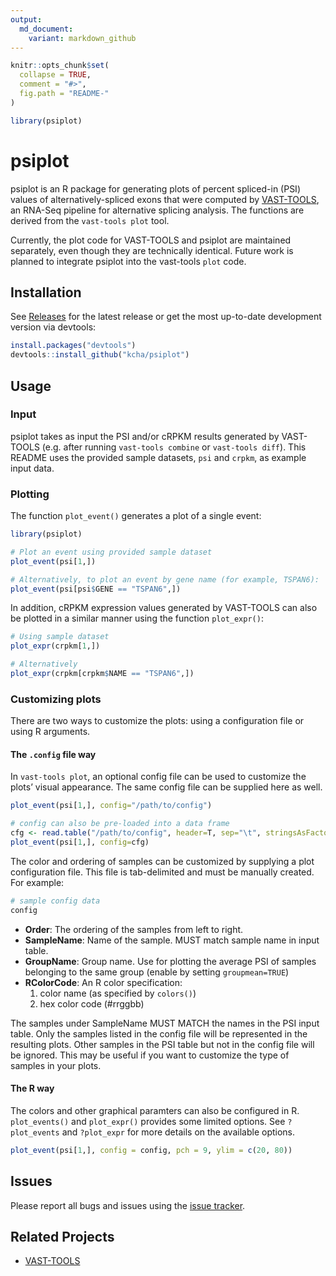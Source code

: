 ```yaml
---
output:
  md_document:
    variant: markdown_github
---
```


<!-- README.md is generated from README.Rmd. Please edit that file -->

```r
knitr::opts_chunk$set(
  collapse = TRUE,
  comment = "#>",
  fig.path = "README-"
)

library(psiplot)
```

# psiplot

psiplot is an R package for generating plots of percent spliced-in (PSI) values of 
alternatively-spliced exons that were computed by 
[VAST-TOOLS](https://github.com/vastgroup/vast-tools), an RNA-Seq pipeline for 
alternative splicing analysis. The functions are derived from the `vast-tools plot` tool. 

Currently, the plot code for VAST-TOOLS and psiplot are maintained separately, even though they are technically identical. Future work is planned to integrate psiplot into the vast-tools `plot` code.

## Installation

See [Releases](https://github.com/kcha/psiplot/releases) for the latest release
or get the most up-to-date development version via devtools:
```r
install.packages("devtools")
devtools::install_github("kcha/psiplot")
```

## Usage

### Input
psiplot takes as input the PSI and/or cRPKM results generated by VAST-TOOLS 
(e.g. after running `vast-tools combine` or `vast-tools diff`). This README
uses the provided sample datasets, `psi` and `crpkm`, as example input data.

### Plotting 
The function `plot_event()` generates a plot of a single event:

```r
library(psiplot)

# Plot an event using provided sample dataset
plot_event(psi[1,])

# Alternatively, to plot an event by gene name (for example, TSPAN6):
plot_event(psi[psi$GENE == "TSPAN6",])
```

In addition, cRPKM expression values generated by VAST-TOOLS can also be plotted
in a similar manner using the function `plot_expr()`:
```r
# Using sample dataset
plot_expr(crpkm[1,])

# Alternatively
plot_expr(crpkm[crpkm$NAME == "TSPAN6",])
```

### Customizing plots

There are two ways to customize the plots: using a configuration file or using R
arguments.

#### The `.config` file way
In `vast-tools plot`, an optional config file can be used to customize the
plots' visual appearance. The same config file can be supplied here as well.

```r
plot_event(psi[1,], config="/path/to/config")

# config can also be pre-loaded into a data frame
cfg <- read.table("/path/to/config", header=T, sep="\t", stringsAsFactor=FALSE)
plot_event(psi[1,], config=cfg)
```

The color and ordering of samples can be customized by supplying a plot
configuration file. This file is tab-delimited and must be
manually created. For example:

```r
# sample config data
config
```

- **Order**: The ordering of the samples from left to right.
- **SampleName**: Name of the sample. MUST match sample name in input table.
- **GroupName**: Group name. Use for plotting the average PSI of samples belonging
to the same group (enable by setting `groupmean=TRUE`)
- **RColorCode**: An R color specification:
    1. color name (as specified by `colors()`)
    2. hex color code (#rrggbb)

The samples under SampleName MUST MATCH the names in the PSI input table.
Only the samples listed in the config file will be represented in the
resulting plots. Other samples in the PSI table but not in the config
file will be ignored. This may be useful if you want to customize the
type of samples in your plots.

#### The R way

The colors and other graphical paramters can also be configured in R.
`plot_events()` and `plot_expr()` provides some limited options. See 
`?plot_events` and `?plot_expr` for more details on the available options.

```r
plot_event(psi[1,], config = config, pch = 9, ylim = c(20, 80))
```

## Issues
Please report all bugs and issues using the [issue
tracker](https://github.com/kcha/psiplot/issues).

## Related Projects
- [VAST-TOOLS](https://github.com/vastgroup/vast-tools)
